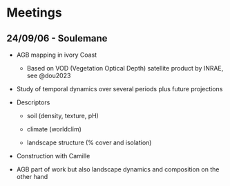 # Meetings {.unnumbered}

## 24/09/06 - Soulemane

-   AGB mapping in ivory Coast

    -   Based on VOD (Vegetation Optical Depth) satellite product by INRAE, see @dou2023

-   Study of temporal dynamics over several periods plus future projections

-   Descriptors

    -   soil (density, texture, pH)

    -   climate (worldclim)

    -   landscape structure (% cover and isolation)

-   Construction with Camille

-   AGB part of work but also landscape dynamics and composition on the other hand
